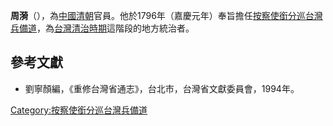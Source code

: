 '''周漪'''（{{bd|?||?|}}），為[[中國|中國]][[清朝|清朝]]官員。他於1796年（嘉慶元年）奉旨擔任[[按察使銜分巡台灣兵備道|按察使銜分巡台灣兵備道]]，為[[台灣清治時期|台灣清治時期]]這階段的地方統治者。

{{start box}}
{{s-before|[[史譜|史譜]]}}
{{s-title|[[按察使銜分巡台灣兵備道|按察使銜分巡台灣兵備道]]|1796年上任}}
{{s-after|[[陳中孚|陳中孚]]}}
{{end box}}

==參考文獻==
*劉寧顏編，《重修台灣省通志》，台北市，台灣省文獻委員會，1994年。

{{臺灣統治者}}

[[Category:按察使銜分巡台灣兵備道|Category:按察使銜分巡台灣兵備道]]